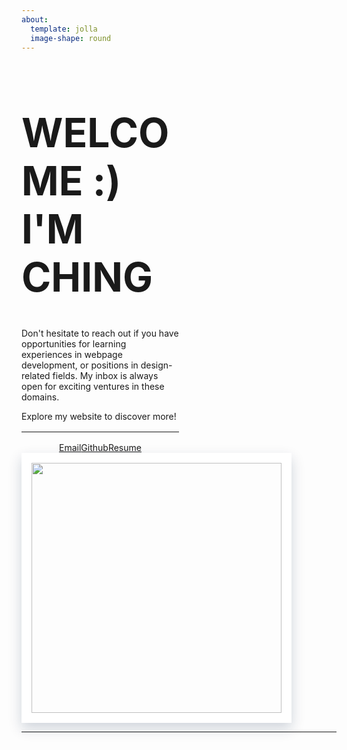 ```yaml
---
about: 
  template: jolla
  image-shape: round
---
```

```{=html}
<div class="d-flex justify-content-around" style="width:100%;">
  <div class="" style="width:50%;">
    <h1 style="font-size: 4rem;">WELCOME :) <br> I'M CHING</h1>
    <p>Don't hesitate to reach out if you have opportunities for learning experiences in webpage development, or positions in design-related fields. My inbox is always open for exciting ventures in these domains.</p>
    <p>Explore my website to discover more!</p>
    <hr class="about-sep" style="margin: 1rem auto;">
    
    <div class="about-links" style="margin: 0 auto;display: flex;justify-content: center;">
  <a href="mailto:e0775098@u.nus.edu" class="about-link" rel="" target="">
    <i class="bi bi-envelope"></i>
     <span class="about-link-text">Email</span>
  </a>
  <a href="https://github.com/ChingXian" class="about-link" rel="" target="">
    <i class="bi bi-github"></i>
     <span class="about-link-text">Github</span>
  </a>
  <a href="http://localhost:7171/" class="about-link" rel="" target="">
    <i class="bi bi-file-text"></i>
     <span class="about-link-text">Resume</span>
  </a>
</div>
    </div>
    
    <div class="d-flex justify-content-center align-items-center"><img src="profilepic.jpg" class="about-image
  round " style="height: 25rem; width: 25rem;border:1rem solid #fff;box-shadow: rgba(13, 38, 76, 0.19) 0px 9px 20px;"></div>
</div>
```
---